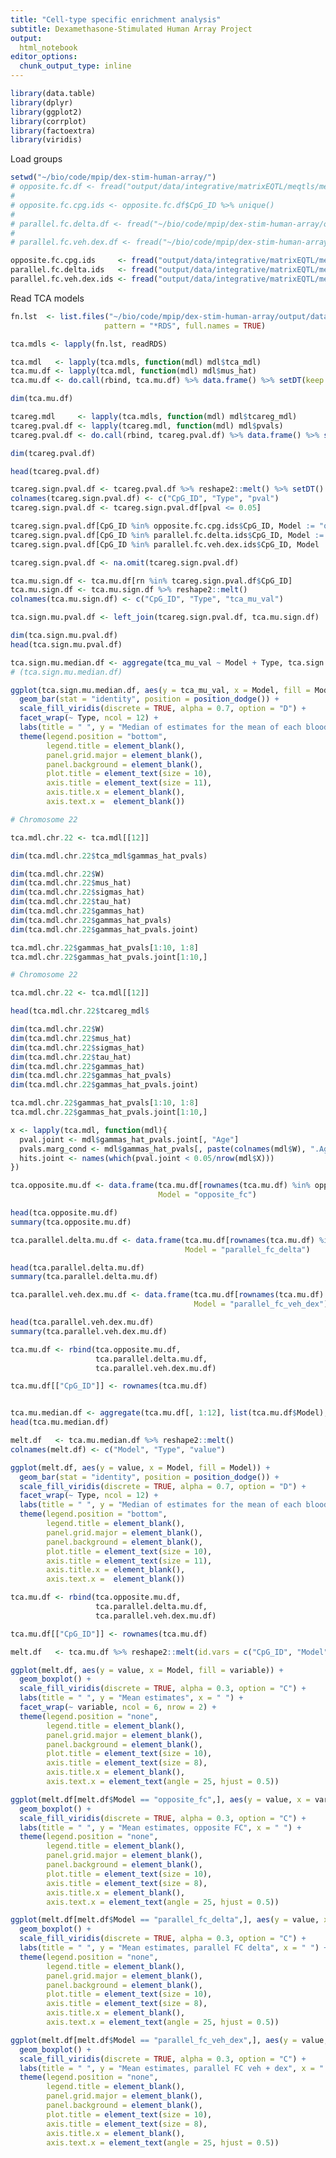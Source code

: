 ```yaml
---
title: "Cell-type specific enrichment analysis"
subtitle: Dexamethasone-Stimulated Human Array Project
output:
  html_notebook
editor_options: 
  chunk_output_type: inline
---
```

```r
library(data.table)
library(dplyr)
library(ggplot2)
library(corrplot)
library(factoextra)
library(viridis)
```

Load groups

```r
setwd("~/bio/code/mpip/dex-stim-human-array/")
# opposite.fc.df <- fread("output/data/integrative/matrixEQTL/meqtls/meqtl_parallel_and_opposite_fc_groups/meqtl_opposite_fc_gr_df.csv")
# 
# opposite.fc.cpg.ids <- opposite.fc.df$CpG_ID %>% unique()
# 
# parallel.fc.delta.df <- fread("~/bio/code/mpip/dex-stim-human-array/output/data/integrative/matrixEQTL/meqtls/meqtl_parallel_and_opposite_fc_groups/meqtl_parallel_fc_gr_delta_df.csv")
# 
# parallel.fc.veh.dex.df <- fread("~/bio/code/mpip/dex-stim-human-array/output/data/integrative/matrixEQTL/meqtls/meqtl_parallel_and_opposite_fc_groups/meqtl_parallel_fc_gr_veh_dex_df.csv")

opposite.fc.cpg.ids     <- fread("output/data/integrative/matrixEQTL/meqtls/meqtl_parallel_and_opposite_fc_groups/meqtl_opposite_fc_gr_cpg_list.csv")
parallel.fc.delta.ids   <- fread("output/data/integrative/matrixEQTL/meqtls/meqtl_parallel_and_opposite_fc_groups/meqtl_parallel_fc_gr_delta_cpg_lst.csv")
parallel.fc.veh.dex.ids <- fread("output/data/integrative/matrixEQTL/meqtls/meqtl_parallel_and_opposite_fc_groups/meqtl_parallel_fc_gr_veh_dex_cpg_lst.csv")
```

Read TCA models

```r
fn.lst  <- list.files("~/bio/code/mpip/dex-stim-human-array/output/data/integrative/cell_type_enrichment/veh/", 
                     pattern = "*RDS", full.names = TRUE)

tca.mdls <- lapply(fn.lst, readRDS)
```

```r
tca.mdl   <- lapply(tca.mdls, function(mdl) mdl$tca_mdl)
tca.mu.df <- lapply(tca.mdl, function(mdl) mdl$mus_hat)
tca.mu.df <- do.call(rbind, tca.mu.df) %>% data.frame() %>% setDT(keep.rownames = T) # mean of each BCC type in each CpG

dim(tca.mu.df)
```

```r
tcareg.mdl     <- lapply(tca.mdls, function(mdl) mdl$tcareg_mdl)
tcareg.pval.df <- lapply(tcareg.mdl, function(mdl) mdl$pvals)
tcareg.pval.df <- do.call(rbind, tcareg.pval.df) %>% data.frame() %>% setDT(keep.rownames = T) # mean of each BCC type in each CpG

dim(tcareg.pval.df)

head(tcareg.pval.df)
```

```r
tcareg.sign.pval.df <- tcareg.pval.df %>% reshape2::melt() %>% setDT()
colnames(tcareg.sign.pval.df) <- c("CpG_ID", "Type", "pval")
tcareg.sign.pval.df <- tcareg.sign.pval.df[pval <= 0.05]

tcareg.sign.pval.df[CpG_ID %in% opposite.fc.cpg.ids$CpG_ID, Model := "opposite_fc"]
tcareg.sign.pval.df[CpG_ID %in% parallel.fc.delta.ids$CpG_ID, Model := "parallel_fc_delta"]
tcareg.sign.pval.df[CpG_ID %in% parallel.fc.veh.dex.ids$CpG_ID, Model := "parallel_fc_veh_dex"]

tcareg.sign.pval.df <- na.omit(tcareg.sign.pval.df)

tca.mu.sign.df <- tca.mu.df[rn %in% tcareg.sign.pval.df$CpG_ID]
tca.mu.sign.df <- tca.mu.sign.df %>% reshape2::melt() 
colnames(tca.mu.sign.df) <- c("CpG_ID", "Type", "tca_mu_val")

tca.sign.mu.pval.df <- left_join(tcareg.sign.pval.df, tca.mu.sign.df)

dim(tca.sign.mu.pval.df)
head(tca.sign.mu.pval.df)
```

```r
tca.sign.mu.median.df <- aggregate(tca_mu_val ~ Model + Type, tca.sign.mu.pval.df, median)
# (tca.sign.mu.median.df)

ggplot(tca.sign.mu.median.df, aes(y = tca_mu_val, x = Model, fill = Model)) +
  geom_bar(stat = "identity", position = position_dodge()) +
  scale_fill_viridis(discrete = TRUE, alpha = 0.7, option = "D") +
  facet_wrap(~ Type, ncol = 12) +
  labs(title = " ", y = "Median of estimates for the mean of each blood cell type in each CpG", x = " ") + 
  theme(legend.position = "bottom", 
        legend.title = element_blank(),
        panel.grid.major = element_blank(),
        panel.background = element_blank(),
        plot.title = element_text(size = 10),
        axis.title = element_text(size = 11),
        axis.title.x = element_blank(),
        axis.text.x =  element_blank())
```

```r

# Chromosome 22

tca.mdl.chr.22 <- tca.mdl[[12]]

dim(tca.mdl.chr.22$tca_mdl$gammas_hat_pvals)

dim(tca.mdl.chr.22$W)
dim(tca.mdl.chr.22$mus_hat)
dim(tca.mdl.chr.22$sigmas_hat)
dim(tca.mdl.chr.22$tau_hat)
dim(tca.mdl.chr.22$gammas_hat)
dim(tca.mdl.chr.22$gammas_hat_pvals)
dim(tca.mdl.chr.22$gammas_hat_pvals.joint)

tca.mdl.chr.22$gammas_hat_pvals[1:10, 1:8]
tca.mdl.chr.22$gammas_hat_pvals.joint[1:10,]
```

```r
# Chromosome 22

tca.mdl.chr.22 <- tca.mdl[[12]]

head(tca.mdl.chr.22$tcareg_mdl$

dim(tca.mdl.chr.22$W)
dim(tca.mdl.chr.22$mus_hat)
dim(tca.mdl.chr.22$sigmas_hat)
dim(tca.mdl.chr.22$tau_hat)
dim(tca.mdl.chr.22$gammas_hat)
dim(tca.mdl.chr.22$gammas_hat_pvals)
dim(tca.mdl.chr.22$gammas_hat_pvals.joint)

tca.mdl.chr.22$gammas_hat_pvals[1:10, 1:8]
tca.mdl.chr.22$gammas_hat_pvals.joint[1:10,]
```

```r
x <- lapply(tca.mdl, function(mdl){
  pval.joint <- mdl$gammas_hat_pvals.joint[, "Age"]
  pvals.marg_cond <- mdl$gammas_hat_pvals[, paste(colnames(mdl$W), ".Age", sep = "")]
  hits.joint <- names(which(pval.joint < 0.05/nrow(mdl$X)))
})
```

```r
tca.opposite.mu.df <- data.frame(tca.mu.df[rownames(tca.mu.df) %in% opposite.fc.cpg.ids$CpG_ID,],
                                 Model = "opposite_fc")

head(tca.opposite.mu.df)
summary(tca.opposite.mu.df)
```
```r
tca.parallel.delta.mu.df <- data.frame(tca.mu.df[rownames(tca.mu.df) %in% parallel.fc.delta.ids$CpG_ID,],
                                       Model = "parallel_fc_delta")

head(tca.parallel.delta.mu.df)
summary(tca.parallel.delta.mu.df)
```

```r
tca.parallel.veh.dex.mu.df <- data.frame(tca.mu.df[rownames(tca.mu.df) %in% parallel.fc.veh.dex.ids$CpG_ID,],
                                         Model = "parallel_fc_veh_dex")

head(tca.parallel.veh.dex.mu.df)
summary(tca.parallel.veh.dex.mu.df)
```

```r
tca.mu.df <- rbind(tca.opposite.mu.df,
                   tca.parallel.delta.mu.df,
                   tca.parallel.veh.dex.mu.df)

tca.mu.df[["CpG_ID"]] <- rownames(tca.mu.df)


tca.mu.median.df <- aggregate(tca.mu.df[, 1:12], list(tca.mu.df$Model), median)
head(tca.mu.median.df)

melt.df   <- tca.mu.median.df %>% reshape2::melt() 
colnames(melt.df) <- c("Model", "Type", "value")

ggplot(melt.df, aes(y = value, x = Model, fill = Model)) +
  geom_bar(stat = "identity", position = position_dodge()) +
  scale_fill_viridis(discrete = TRUE, alpha = 0.7, option = "D") +
  facet_wrap(~ Type, ncol = 12) +
  labs(title = " ", y = "Median of estimates for the mean of each blood cell type in each CpG", x = " ") + 
  theme(legend.position = "bottom", 
        legend.title = element_blank(),
        panel.grid.major = element_blank(),
        panel.background = element_blank(),
        plot.title = element_text(size = 10),
        axis.title = element_text(size = 11),
        axis.title.x = element_blank(),
        axis.text.x =  element_blank())
```


```r

tca.mu.df <- rbind(tca.opposite.mu.df,
                   tca.parallel.delta.mu.df,
                   tca.parallel.veh.dex.mu.df)

tca.mu.df[["CpG_ID"]] <- rownames(tca.mu.df)

melt.df   <- tca.mu.df %>% reshape2::melt(id.vars = c("CpG_ID", "Model")) 

ggplot(melt.df, aes(y = value, x = Model, fill = variable)) +
  geom_boxplot() +
  scale_fill_viridis(discrete = TRUE, alpha = 0.3, option = "C") +
  labs(title = " ", y = "Mean estimates", x = " ") + 
  facet_wrap(~ variable, ncol = 6, nrow = 2) +
  theme(legend.position = "none", 
        legend.title = element_blank(),
        panel.grid.major = element_blank(),
        panel.background = element_blank(),
        plot.title = element_text(size = 10),
        axis.title = element_text(size = 8),
        axis.title.x = element_blank(),
        axis.text.x = element_text(angle = 25, hjust = 0.5))
```

```r

ggplot(melt.df[melt.df$Model == "opposite_fc",], aes(y = value, x = variable, fill = variable)) +
  geom_boxplot() +
  scale_fill_viridis(discrete = TRUE, alpha = 0.3, option = "C") +
  labs(title = " ", y = "Mean estimates, opposite FC", x = " ") + 
  theme(legend.position = "none", 
        legend.title = element_blank(),
        panel.grid.major = element_blank(),
        panel.background = element_blank(),
        plot.title = element_text(size = 10),
        axis.title = element_text(size = 8),
        axis.title.x = element_blank(),
        axis.text.x = element_text(angle = 25, hjust = 0.5))
```

```r

ggplot(melt.df[melt.df$Model == "parallel_fc_delta",], aes(y = value, x = variable, fill = variable)) +
  geom_boxplot() +
  scale_fill_viridis(discrete = TRUE, alpha = 0.3, option = "C") +
  labs(title = " ", y = "Mean estimates, parallel FC delta", x = " ") + 
  theme(legend.position = "none", 
        legend.title = element_blank(),
        panel.grid.major = element_blank(),
        panel.background = element_blank(),
        plot.title = element_text(size = 10),
        axis.title = element_text(size = 8),
        axis.title.x = element_blank(),
        axis.text.x = element_text(angle = 25, hjust = 0.5))
```

```r

ggplot(melt.df[melt.df$Model == "parallel_fc_veh_dex",], aes(y = value, x = variable, fill = variable)) +
  geom_boxplot() +
  scale_fill_viridis(discrete = TRUE, alpha = 0.3, option = "C") +
  labs(title = " ", y = "Mean estimates, parallel FC veh + dex", x = " ") + 
  theme(legend.position = "none", 
        legend.title = element_blank(),
        panel.grid.major = element_blank(),
        panel.background = element_blank(),
        plot.title = element_text(size = 10),
        axis.title = element_text(size = 8),
        axis.title.x = element_blank(),
        axis.text.x = element_text(angle = 25, hjust = 0.5))
```